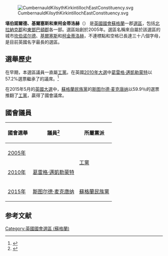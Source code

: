 [[File:CumbernauldKilsythKirkintillochEastConstituency.svg|thumb]]

'''堪伯諾爾德、基爾塞斯和東柯金蒂洛赫'''（{{lang-en|Cumbernauld, Kilsyth and Kirkintilloch East}}） 是[[英國|英國]][[英國國會|國會]][[蘇格蘭|蘇格蘭]]一郡[[選區|選區]]，包括[[北拉納克郡|北拉納克郡]]和[[東鄧巴頓郡|東鄧巴頓郡]]各一部。選區始創於2005年。選區名稱來自屬於該選區的城市[[坎伯诺尔德|坎伯诺尔德]]、[[基爾塞斯|基爾塞斯]]和[[柯金蒂洛赫|柯金蒂洛赫]]，不連標點和空格已長達三十八個字母，是目前英國名字最長的選區。

== 選舉歷史 ==
在早期，本選區議員一直屬[[工黨_(英國)|工黨]]。在英國[[2010年英國大選|2010年大選]]中[[葛雷格·邁凱勒蒙特|葛雷格·邁凱勒蒙特]]以57.2%選票繼承了{{tsl|en|Rosemary McKenna|露斯瑪莉·麥凱拿}}的議席。<ref name="">{{cite news
|publisher=[[英國廣播公司|英國廣播公司]]
|date=2010年5月7日
|title=Election 2010/Constituency/Cumbernauld, Kilsyth and Kirkintilloch East
|url=http://news.bbc.co.uk/1/shared/election2010/results/constituency/812.stm
|accessdate=2010年5月15日
|archive-date=2017年9月4日
|archive-url=https://web.archive.org/web/20170904200326/http://news.bbc.co.uk/1/shared/election2010/results/constituency/812.stm
|dead-url=no
}}</ref>

在2015年5月的[[2015年英國大選|英國大選]]中，[[蘇格蘭民族黨|蘇格蘭民族黨]]的[[斯图尔德·麦克唐纳|斯图尔德·麦克唐纳]]以59.9％的選票推翻了[[工黨_(英國)|工黨]]，贏得了國會議席。

== 國會議員 ==
{| class="wikitable sortable"
|-
! 國會選舉 !! 議員<ref>{{cite web|title=Election Data 2015|url=http://www.electoralcalculus.co.uk/electdata_2015.txt|publisher=Electoral Calculus|accessdate=2015-10-17|archiveurl=https://web.archive.org/web/20151017112223/http://www.electoralcalculus.co.uk/electdata_2015.txt|archivedate=2015-10-17}}</ref> !! 所屬黨派
|-
| [[2005年英國大選|2005年]] || {{tsl|en|Rosemary McKenna|露斯瑪莉·麥凱拿}} ||rowspan=2| [[工黨_(英國)|工黨]]
|-
| [[2010年英國大選|2010年]] || [[葛雷格·邁凱勒蒙特|葛雷格·邁凱勒蒙特]] 
|-
| [[2015年英國大選|2015年]] || [[斯图尔德·麦克唐纳|斯图尔德·麦克唐纳]] || [[蘇格蘭民族黨|蘇格蘭民族黨]]
|}

==参考文献==
<div class="references-small">
<references></references>
</div>

{{DEFAULTSORT:Cumbernauld, Kilsyth and Kirkintilloch East (UK Parliament constituency)}}
{{英國國會選區 (蘇格蘭)}}
[[Category:英國國會選區_(蘇格蘭)|Category:英國國會選區 (蘇格蘭)]]